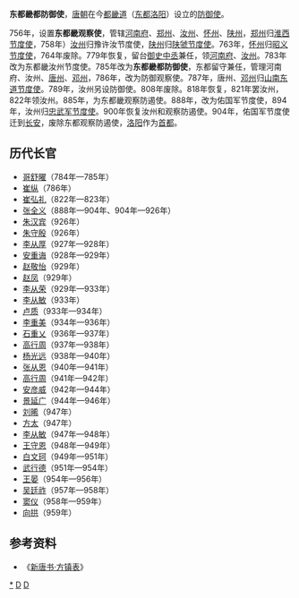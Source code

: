 '''东都畿都防御使'''，[[唐朝|唐朝]]在今[[都畿道|都畿道]]（[[东都|东都]][[洛阳|洛阳]]）设立的[[防御使|防御使]]。

756年，设置'''东都畿观察使'''，管辖[[河南府|河南府]]、[[郑州|郑州]]、[[汝州|汝州]]、[[怀州|怀州]]、[[陕州|陕州]]，[[郑州|郑州]]归[[淮西节度使|淮西节度使]]，758年）[[汝州|汝州]]归豫许汝节度使，[[陕州|陕州]]归[[陕虢节度使|陕虢节度使]]。763年，[[怀州|怀州]]归[[昭义节度使|昭义节度使]]，764年废除。779年恢复，留台[[御史中丞|御史中丞]]兼任，领[[河南府|河南府]]、[[汝州|汝州]]。783年改为东都畿汝州节度使。785年改为'''东都畿都防御使'''，东都留守兼任，管理河南府、汝州、[[唐州_(唐朝)|唐州]]、[[邓州|邓州]]，786年，改为防御观察使。787年，唐州、[[邓州|邓州]]归[[山南东道节度使|山南东道节度使]]。789年，汝州另设防御使。808年废除。818年恢复，821年罢汝州，822年领汝州。885年，为东都畿观察防遏使。888年，改为佑国军节度使，894年，汝州归[[忠武军节度使|忠武军节度使]]。900年恢复汝州和观察防遏使。904年，佑国军节度使迁到[[长安|长安]]，废除东都观察防遏使，[[洛阳|洛阳]]作为[[首都|首都]]。
==历代长官==
* [[哥舒曜|哥舒曜]]（784年—785年）
* [[崔纵|崔纵]]（786年）
* [[崔弘礼|崔弘礼]]（822年—823年）
* [[张全义|张全义]]（888年—904年、904年—926年）
* [[朱汉宾|朱汉宾]]（926年）
* [[朱守殷|朱守殷]]（926年）
* [[李从厚|李从厚]]（927年—928年）
* [[安重诲|安重诲]]（928年—929年）
* [[赵敬怡|赵敬怡]]（929年）
* [[赵凤|赵凤]]（929年）
* [[李从荣|李从荣]]（929年—933年）
* [[李从敏|李从敏]]（933年）
* [[卢质|卢质]]（933年—934年）
* [[李重美|李重美]]（934年—936年）
* [[石重乂|石重乂]]（936年—937年）
* [[高行周|高行周]]（937年—938年）
* [[杨光远|杨光远]]（938年—940年）
* [[张从恩|张从恩]]（940年—941年）
* [[高行周|高行周]]（941年—942年）
* [[安彦威|安彦威]]（942年—944年）
* [[景延广|景延广]]（944年—946年）
* [[刘晞|刘晞]]（947年）
* [[方太_(五代)|方太]]（947年）
* [[李从敏|李从敏]]（947年—948年）
* [[王守恩|王守恩]]（948年—949年）
* [[白文珂|白文珂]]（949年—951年）
* [[武行德|武行德]]（951年—954年）
* [[王晏|王晏]]（954年—956年）
* [[吴廷祚|吴廷祚]]（957年—958年）
* [[窦仪|窦仪]]（958年—959年）
* [[向拱|向拱]]（959年）

==参考资料==
*《[[s:新唐書/卷064|新唐书·方镇表]]》
{{唐朝藩镇节度使}}

[[分类:佑国军节度使|*]]
[[category:唐朝官制|D]]
[[category:洛阳历史|D]]